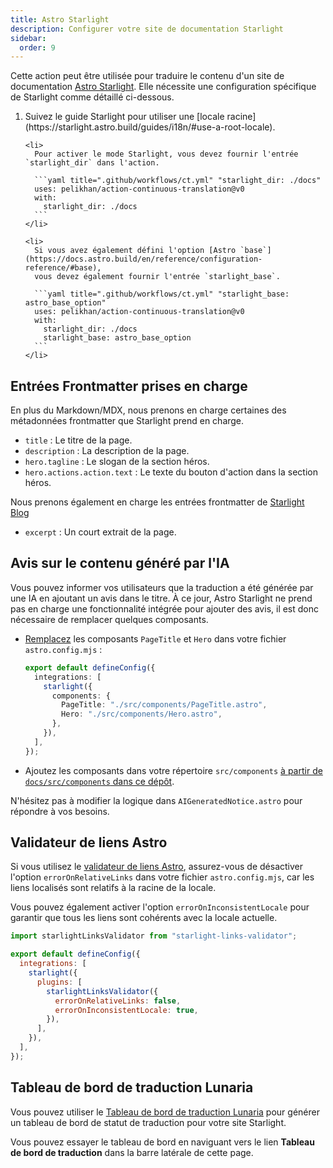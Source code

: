 ```yaml
---
title: Astro Starlight
description: Configurer votre site de documentation Starlight
sidebar:
  order: 9
---
```



Cette action peut être utilisée pour traduire le contenu d'un site de documentation [Astro Starlight](https://starlight.astro.build/).
Elle nécessite une configuration spécifique de Starlight comme détaillé ci-dessous.

<Steps>
  <ol>
    <li>
      Suivez le guide Starlight pour utiliser une [locale racine](https://starlight.astro.build/guides/i18n/#use-a-root-locale).
    </li>

    <li>
      Pour activer le mode Starlight, vous devez fournir l'entrée `starlight_dir` dans l'action.

      ```yaml title=".github/workflows/ct.yml" "starlight_dir: ./docs"
      uses: pelikhan/action-continuous-translation@v0
      with:
        starlight_dir: ./docs
      ```
    </li>

    <li>
      Si vous avez également défini l'option [Astro `base`](https://docs.astro.build/en/reference/configuration-reference/#base),
      vous devez également fournir l'entrée `starlight_base`.

      ```yaml title=".github/workflows/ct.yml" "starlight_base: astro_base_option"
      uses: pelikhan/action-continuous-translation@v0
      with:
        starlight_dir: ./docs
        starlight_base: astro_base_option
      ```
    </li>

  </ol>
</Steps>

## Entrées Frontmatter prises en charge

En plus du Markdown/MDX, nous prenons en charge certaines des métadonnées frontmatter que Starlight prend en charge.

- `title` : Le titre de la page.
- `description` : La description de la page.
- `hero.tagline` : Le slogan de la section héros.
- `hero.actions.action.text` : Le texte du bouton d'action dans la section héros.

Nous prenons également en charge les entrées frontmatter de [Starlight Blog](https://starlight-blog-docs.vercel.app/)

- `excerpt` : Un court extrait de la page.

## Avis sur le contenu généré par l'IA

Vous pouvez informer vos utilisateurs que la traduction a été générée par une IA en ajoutant un avis dans le titre. À ce jour, Astro Starlight ne prend pas en charge une fonctionnalité intégrée pour ajouter des avis, il est donc nécessaire de remplacer quelques composants.

- [Remplacez](https://starlight.astro.build/guides/overriding-components/#how-to-override) les composants `PageTitle` et `Hero` dans votre fichier `astro.config.mjs` :

  ```ts title="astro.config.mjs"
  export default defineConfig({
    integrations: [
      starlight({
        components: {
          PageTitle: "./src/components/PageTitle.astro",
          Hero: "./src/components/Hero.astro",
        },
      }),
    ],
  });
  ```

- Ajoutez les composants dans votre répertoire `src/components` [à partir de `docs/src/components` dans ce dépôt](https://github.com/pelikhan/action-continuous-translation/tree/main/docs/src/components).

N'hésitez pas à modifier la logique dans `AIGeneratedNotice.astro` pour répondre à vos besoins.

## Validateur de liens Astro

Si vous utilisez le [validateur de liens Astro](https://github.com/HiDeoo/starlight-links-validator), assurez-vous de désactiver l'option `errorOnRelativeLinks` dans votre fichier `astro.config.mjs`, car les liens localisés sont relatifs à la racine de la locale.

Vous pouvez également activer l'option `errorOnInconsistentLocale` pour garantir que tous les liens sont cohérents avec la locale actuelle.

```js title="astro.config.mjs" "errorOnRelativeLinks: false"
import starlightLinksValidator from "starlight-links-validator";

export default defineConfig({
  integrations: [
    starlight({
      plugins: [
        starlightLinksValidator({
          errorOnRelativeLinks: false,
          errorOnInconsistentLocale: true,
        }),
      ],
    }),
  ],
});
```

## Tableau de bord de traduction Lunaria

Vous pouvez utiliser le [Tableau de bord de traduction Lunaria](https://lunaria.dev/integrations/starlight/) pour générer
un tableau de bord de statut de traduction pour votre site Starlight.

Vous pouvez essayer le tableau de bord en naviguant vers le lien **Tableau de bord de traduction** dans la barre latérale de cette page.
